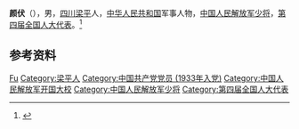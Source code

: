 '''颜伏'''（{{bd|1911年||1995年}}），男，[[四川|四川]][[梁平县|梁平]]人，[[中华人民共和国|中华人民共和国]]军事人物，[[中国人民解放军少将|中国人民解放军少将]]，[[第四届全国人大代表|第四届全国人大代表]]。<ref>{{Cite book|title=中华军事人物大辞典|author=吴如蒿著; 陈策才, 张光彩, 赵功德等副主编|publisher=新华出版社|year=1989|isbn=|location=北京|pages=}}</ref>

== 参考资料 ==
{{reflist}}

{{中国人物小作品}}

{{Authority control}}
{{DEFAULTSORT:Yan颜}}
[[Category:颜姓|Fu]]
[[Category:梁平人|Category:梁平人]]
[[Category:中国共产党党员_(1933年入党)|Category:中国共产党党员 (1933年入党)]]
[[Category:中国人民解放军开国大校|Category:中国人民解放军开国大校]]
[[Category:中国人民解放军少将|Category:中国人民解放军少将]]
[[Category:第四届全国人大代表|Category:第四届全国人大代表]]